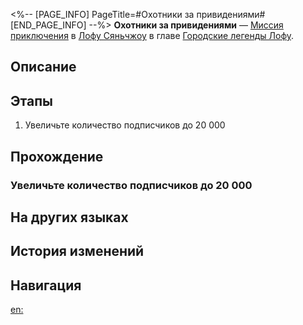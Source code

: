 <%-- [PAGE_INFO]
PageTitle=#Охотники за привидениями#
[END_PAGE_INFO] --%>
{{Дополнить|Диалоги.}}
{{Миссия Инфобокс
|id              = 8015195
|Название        = 
|Изображение     = Миссия Охотники за привидениями.png
|Тип             = Миссия приключения
|Событие         = 
|Глава           = Городские легенды Лофу
|Условия         = 
* Достигните фазы 1 в событии [[Лисья история о привидениях]]
* Завершена [[Продолжение Освоения]] «[[Двойняшки]]»
|Персонажи       = Первопроходец
|СтартЛокация    = [[Лофу Сяньчжоу]] — [[Сад безмятежности]]
|Мир             = Лофу Сяньчжоу
|Предыдущая      = 
|Следующая       = 
|Награды         = 
}}
'''Охотники за привидениями''' — [[Миссия приключения]] в [[Лофу Сяньчжоу]] в главе [[Городские легенды Лофу]].

==Описание==
{{Описание|<!--официальное описание из Перекрёстка судеб-->}}

==Этапы==
# Увеличьте количество подписчиков до 20 000

==Прохождение==
{{Дополнить}}

===Увеличьте количество подписчиков до 20 000===
{{Описание миссии|тип=Миссия приключения|локация=Сад безмятежности|«Страшилки Лофу», когда-то неприметный портал для любителей сверхъестественного, превратился в процветающее сообщество, где жители Лофу Сяньчжоу обмениваются историями и слухами.<br />Постарайтесь расширить сферу своего влияния, поскольку это поможет вам не только получить необходимую информацию, но и позволит действовать открыто от имени уважаемого отряда Охотников за привидениями.}}
{{Диалог Начало}}

{{Диалог Конец}}

==На других языках==
{{На других языках
|en   = Ghost-Hunting Squad
|zhs  = 捉鬼小队
|zht  = 捉鬼小隊
|ja   = 怪異退治隊
|ko   = 요괴 퇴치팀
|es   = Brigada cazafantasmas
|fr   = Brigade de chasse aux fantômes
|ru   = Охотники за привидениями
|th   = หน่วยล่าท้าผี
|vi   = Biệt Đội Bắt Ma
|de   = Geisterjägertrupp
|id   = Tim Pemburu Hantu
|pt   = Esquadrão Caça-Fantasmas
}}

==История изменений==
{{История изменений|3.5}}

==Навигация==
{{Миссия приключения Навбокс|Глава }}

[[en:]]
